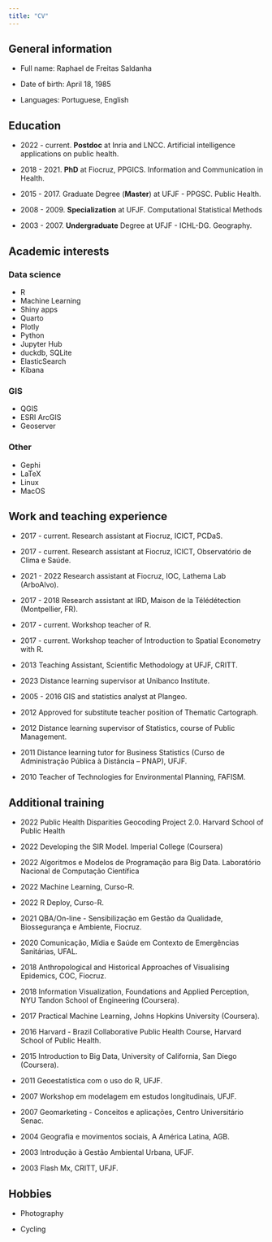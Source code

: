 ```yaml
---
title: "CV"
---
```


## General information

-   Full name: Raphael de Freitas Saldanha

-   Date of birth: April 18, 1985

-   Languages: Portuguese, English

## Education

-   2022 - current. **Postdoc** at Inria and LNCC. Artificial intelligence applications on public health.

-   2018 - 2021. **PhD** at Fiocruz, PPGICS. Information and Communication in Health.

-   2015 - 2017. Graduate Degree (**Master**) at UFJF - PPGSC. Public Health.

-   2008 - 2009. **Specialization** at UFJF. Computational Statistical Methods

-   2003 - 2007. **Undergraduate** Degree at UFJF - ICHL-DG. Geography.

## Academic interests

### Data science

-   R
-   Machine Learning
-   Shiny apps
-   Quarto
-   Plotly
-   Python
-   Jupyter Hub
-   duckdb, SQLite
-   ElasticSearch
-   Kibana

### GIS

-   QGIS
-   ESRI ArcGIS
-   Geoserver

### Other

-   Gephi
-   LaTeX
-   Linux
-   MacOS

## Work and teaching experience

-   2017 - current. Research assistant at Fiocruz, ICICT, PCDaS.

-   2017 - current. Research assistant at Fiocruz, ICICT, Observatório de Clima e Saúde.

-   2021 - 2022 Research assistant at Fiocruz, IOC, Lathema Lab (ArboAlvo).

-   2017 - 2018 Research assistant at IRD, Maison de la Télédétection (Montpellier, FR).

-   2017 - current. Workshop teacher of R.

-   2017 - current. Workshop teacher of Introduction to Spatial Econometry with R.

-   2013 Teaching Assistant, Scientific Methodology at UFJF, CRITT.

-   2023 Distance learning supervisor at Unibanco Institute.

-   2005 - 2016 GIS and statistics analyst at Plangeo.

-   2012 Approved for substitute teacher position of Thematic Cartograph.

-   2012 Distance learning supervisor of Statistics, course of Public Management.

-   2011 Distance learning tutor for Business Statistics (Curso de Administração Pública à Distância -- PNAP), UFJF.

-   2010 Teacher of Technologies for Environmental Planning, FAFISM.

## Additional training

-   2022 Public Health Disparities Geocoding Project 2.0. Harvard School of Public Health

-   2022 Developing the SIR Model. Imperial College (Coursera)

-   2022 Algoritmos e Modelos de Programação para Big Data. Laboratório Nacional de Computação Científica

-   2022 Machine Learning, Curso-R.

-   2022 R Deploy, Curso-R.

-   2021 QBA/On-line - Sensibilização em Gestão da Qualidade, Biossegurança e Ambiente, Fiocruz.

-   2020 Comunicação, Mídia e Saúde em Contexto de Emergências Sanitárias, UFAL.

-   2018 Anthropological and Historical Approaches of Visualising Epidemics, COC, Fiocruz.

-   2018 Information Visualization, Foundations and Applied Perception, NYU Tandon School of Engineering (Coursera).

-   2017 Practical Machine Learning, Johns Hopkins University (Coursera).

-   2016 Harvard - Brazil Collaborative Public Health Course, Harvard School of Public Health.

-   2015 Introduction to Big Data, University of California, San Diego (Coursera).

-   2011 Geoestatística com o uso do R, UFJF.

-   2007 Workshop em modelagem em estudos longitudinais, UFJF.

-   2007 Geomarketing - Conceitos e aplicações, Centro Universitário Senac.

-   2004 Geografia e movimentos sociais, A América Latina, AGB.

-   2003 Introdução à Gestão Ambiental Urbana, UFJF.

-   2003 Flash Mx, CRITT, UFJF.

## Hobbies

-   Photography

-   Cycling

